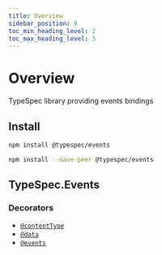 ```yaml
---
title: Overview
sidebar_position: 0
toc_min_heading_level: 2
toc_max_heading_level: 3
---
```



# Overview

TypeSpec library providing events bindings

## Install

<Tabs>
<TabItem value="spec" label="In a spec" default>

```bash
npm install @typespec/events
```

</TabItem>
<TabItem value="library" label="In a library" default>

```bash
npm install --save-peer @typespec/events
```

</TabItem>
</Tabs>

## TypeSpec.Events

### Decorators

- [`@contentType`](./decorators.md#@TypeSpec.Events.contentType)
- [`@data`](./decorators.md#@TypeSpec.Events.data)
- [`@events`](./decorators.md#@TypeSpec.Events.events)

